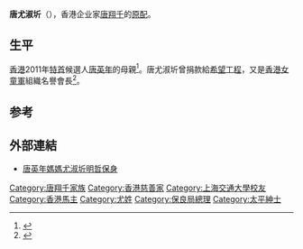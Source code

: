 '''唐尤淑圻'''（{{bd|1927年||}}），香港企业家[[唐翔千|唐翔千]]的[[原配|原配]]。

==生平==
[[香港|香港]]2011年[[特首|特首]]候選人[[唐英年|唐英年]]的母親<ref>{{Cite book|title=无锡年鉴 2004|last=王耀元主编；无锡市史志办公室编|first=|publisher=北京：方志出版社|year=2004.06|isbn=7-80192-205-0|location=|pages=42}}</ref>。唐尤淑圻曾捐款給[[希望工程|希望工程]]，又是[[香港女童軍|香港女童軍]]組織名譽會長<ref>{{Cite book|title=上海社会团体概览|last=马伊里，刘汉榜主编|first=|publisher=上海：上海人民出版社|year=1993.12|isbn=7-208-01691-7|location=|pages=354}}</ref>。

==参考==
{{reflist}}

== 外部連結 ==
* [http://hk.next.nextmedia.com/template/next/art_main.php?iss_id=690&sec_id=1000847&art_id=3316991 唐英年媽媽尤淑圻明哲保身]
{{HK-bio-stub}}

{{DEFAULTSORT:Y}}
[[Category:唐翔千家族|Category:唐翔千家族]]
[[Category:香港慈善家|Category:香港慈善家]]
[[Category:上海交通大學校友|Category:上海交通大學校友]]
[[Category:香港馬主|Category:香港馬主]]
[[Category:尤姓|Category:尤姓]]
[[Category:保良局總理|Category:保良局總理]]
[[Category:太平紳士|Category:太平紳士]]